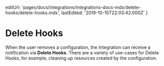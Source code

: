 
  editUrl:
    'pages/docs/integrations/integrations-docs-mdx/delete-hooks/delete-hooks.mdx',
  lastEdited: '2019-10-15T22:03:42.000Z'
}

# Delete Hooks

When the user removes a configuration, the Integration can receive a notification via **Delete Hooks**. There are a variety of use-cases for Delete Hooks, for example, cleaning up resources created by the configuration.

<IntegrationsDeleteHookURI />
